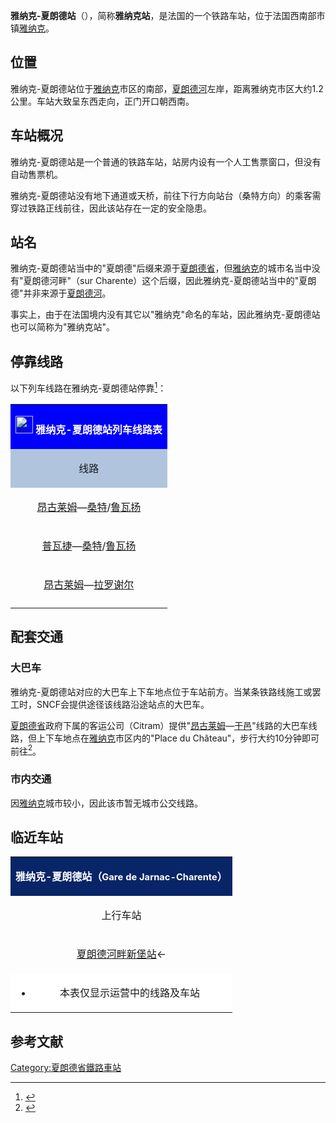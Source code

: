 {{Infobox station
| name          =[[File:Sncf-logo.svg|32x32px]]雅纳克-夏朗德站<br>(<span style="font-size:small">雅纳克站</span>)<br>Gare de Jarnac-Charente
| type          = [[法国铁路|法国铁路]]
| image         = Jarnac station.JPG
|image_caption = 雅纳克-夏朗德站
| address       = {{FRA}}[[夏朗德省|夏朗德省]][[雅纳克|雅纳克]]
| latd          = 45
| latm          = 40
| lats          = 16
| latNS         = N
| longd         = 0
| longm         = 10
| longs         = 40
| longEW        = W
| operator = [[File:Sncf-logo.svg|32x32px]]
| coordinates_display = yes
| iso_region    = FR
| line          = 
* {{link-fr|桑特－昂古莱姆铁路|Ligne de Beillant à Angoulême}}
| platform      = 2侧式站台
| tracks        = 2
| elevation = 20米
| opened        = 1867年10月16日
| rebuilt =
| status = 使用中
| closed        = 
| passengers= 约4.2万人次<ref>{{Cite web|url=https://ressources.data.sncf.com/explore/dataset/frequentation-gares/?sort=voyageurs_2014&q=charente|title=Fréquentation en gares|accessdate=2016-11-06|author=SNCF|date=|language=法语|publisher=SNCF Open Data|archive-date=2016-11-11|archive-url=https://web.archive.org/web/20161111122833/https://ressources.data.sncf.com/explore/dataset/frequentation-gares/?sort=voyageurs_2014&q=charente|dead-url=no}}</ref>
| pass_year= 2015年
| station_type = 客运车站
| connections = 
* 夏朗德省城际客运
| route_map =
| map_locator   = 
| note =
}}

'''雅纳克-夏朗德站'''（{{lang-fr|Gare de Jarnac-Charente}}），简称'''雅纳克站'''，是法国的一个铁路车站，位于法国西南部市镇[[雅纳克|雅纳克]]。

==位置==

雅纳克-夏朗德站位于[[雅纳克|雅纳克]]市区的南部，[[夏朗德河|夏朗德河]]左岸，距离雅纳克市区大约1.2公里。车站大致呈东西走向，正门开口朝西南。

==车站概况==

雅纳克-夏朗德站是一个普通的铁路车站，站房内设有一个人工售票窗口，但没有自动售票机。

雅纳克-夏朗德站没有地下通道或天桥，前往下行方向站台（桑特方向）的乘客需穿过铁路正线前往，因此该站存在一定的安全隐患。

==站名==

雅纳克-夏朗德站当中的"夏朗德"后缀来源于[[夏朗德省|夏朗德省]]，但[[雅纳克|雅纳克]]的城市名当中没有"夏朗德河畔"（sur Charente）这个后缀，因此雅纳克-夏朗德站当中的"夏朗德"并非来源于[[夏朗德河|夏朗德河]]。

事实上，由于在法国境内没有其它以"雅纳克"命名的车站，因此雅纳克-夏朗德站也可以简称为"雅纳克站"。

== 停靠线路 ==

{{动态列表|最后更新时间：2016年6月13日。本章节内容仅供参考，不排除临时性的变更。欢迎修正和补充}}

以下列车线路在雅纳克-夏朗德站停靠<ref>{{Cite web|url=http://www.ter.sncf.com/poitou-charentes/gares/87491472/Jarnac-Charente/pratique|title=雅纳克-夏朗德站实时列车时刻表|accessdate=2016-06-13|author=SNCF|date=|language=法语|publisher=SNCF}}</ref>：

{| class="wikitable mw-collapsible" 
|colspan="5" style="background:#0000FF" align="center" |[[File:Sncf-logo.svg|28x28px]] <font color=#FFFFFF>'''雅纳克-夏朗德站列车线路表'''</font>
|-
!style="background:#B0C4DE"| 线路
!style="background:#B0C4DE"|车种
!style="background:#B0C4DE"|上一站
!style="background:#B0C4DE"|下一站
!style="background:#B0C4DE"|大致运行频率{{noteTag|name=noteA}}
|-
|[[昂古莱姆站|昂古莱姆]]—[[桑特站|桑特]]/[[鲁瓦扬站|鲁瓦扬]]
| rowspan="3" align="center"|[[File:Logo_TER.svg|37x37px]]
|[[新堡-夏朗德站|夏朗德河畔新堡]]
|[[干邑站|干邑]]
|每天8趟左右
|-
|[[普瓦捷站|普瓦捷]]—[[桑特站|桑特]]/[[鲁瓦扬站|鲁瓦扬]]
|[[新堡-夏朗德站|夏朗德河畔新堡]]
|[[干邑站|干邑]]
|每天1~2趟
|-
|[[昂古莱姆站|昂古莱姆]]—[[拉罗谢尔站|拉罗谢尔]]
|[[新堡-夏朗德站|夏朗德河畔新堡]]
|[[干邑站|干邑]]
|每天1~2趟
|-
|colspan="5" style="background:#FFFFFF"|{{noteFoot|1=
{{noteTag|name=noteA|1=在本栏中，往返1次为"1趟"；除特别标明外，其数据仅工作日有效，周末及节假日列车数量可能会减少}}
}}
|}

==配套交通==
===大巴车===

雅纳克-夏朗德站对应的大巴车上下车地点位于车站前方。当某条铁路线施工或罢工时，SNCF会提供途径该线路沿途站点的大巴车。

[[夏朗德省|夏朗德省]]政府下属的客运公司（Citram）提供"[[昂古莱姆|昂古莱姆]]—[[干邑|干邑]]"线路的大巴车线路，但上下车地点在[[雅纳克|雅纳克]]市区内的"Place du Château"，步行大约10分钟即可前往<ref>{{Cite web|url=http://www.citram-charente.fr/upload/lignes/LR%2015.pdf|title=昂古莱姆-圣梅姆莱卡尔里埃线路时刻表|accessdate=2016-06-13|author=CITRAM（夏朗德省公共交通公司）|date=|language=法语|publisher=CITRAM|archive-url=https://web.archive.org/web/20160821011759/http://www.citram-charente.fr/upload/lignes/LR%2015.pdf|archive-date=2016-08-21|dead-url=yes}}</ref>。

===市内交通===

因[[雅纳克|雅纳克]]城市较小，因此该市暂无城市公交线路。

==临近车站==

{|class="wikitable mw-collapsible" style="margin: 0 auto; width:40em;"
|colspan="3"  style="background:#082567" align="center"|<font color=#FFFFFF>'''雅纳克-夏朗德站（<span style="font-size:11pt;">Gare de Jarnac-Charente</span>）'''</font>
|-
!上行车站
!线路
!下行车站
|-
|align="center" |[[夏朗德河畔新堡站|夏朗德河畔新堡站]]←
|align="center" |'''{{link-fr|桑特－昂古莱姆铁路|Ligne de Beillant à Angoulême}}'''
|align="center" |→[[干邑站|干邑站]]
|-
|colspan="3" style="background:#FFFFFF"|
*本表仅显示运营中的线路及车站
|}

== 参考文献 ==
{{Reflist}}

[[Category:夏朗德省鐵路車站|Category:夏朗德省鐵路車站]]